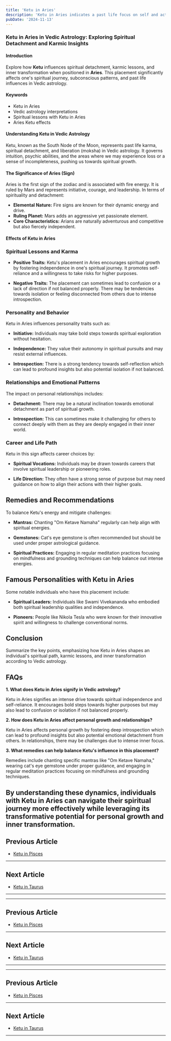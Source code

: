 ```yaml
---
title: 'Ketu in Aries'
description: 'Ketu in Aries indicates a past life focus on self and action. Individuals may possess natural leadership qualities but might struggle with impulsiveness and a lack of direction in initiating new endeavors.'
pubDate: '2024-11-13'
---
```


### Ketu in Aries in Vedic Astrology: Exploring Spiritual Detachment and Karmic Insights

#### Introduction

Explore how **Ketu** influences spiritual detachment, karmic lessons, and inner transformation when positioned in **Aries**. This placement significantly affects one's spiritual journey, subconscious patterns, and past life influences in Vedic astrology.

#### Keywords

- Ketu in Aries
- Vedic astrology interpretations
- Spiritual lessons with Ketu in Aries
- Aries Ketu effects

#### Understanding Ketu in Vedic Astrology

Ketu, known as the South Node of the Moon, represents past life karma, spiritual detachment, and liberation (moksha) in Vedic astrology. It governs intuition, psychic abilities, and the areas where we may experience loss or a sense of incompleteness, pushing us towards spiritual growth.

#### The Significance of Aries (Sign)

Aries is the first sign of the zodiac and is associated with fire energy. It is ruled by Mars and represents initiative, courage, and leadership. In terms of spirituality and detachment:

- **Elemental Nature:** Fire signs are known for their dynamic energy and drive.
- **Ruling Planet:** Mars adds an aggressive yet passionate element.
- **Core Characteristics:** Arians are naturally adventurous and competitive but also fiercely independent.

#### Effects of Ketu in Aries

### Spiritual Lessons and Karma

- **Positive Traits:** Ketu's placement in Aries encourages spiritual growth by fostering independence in one's spiritual journey. It promotes self-reliance and a willingness to take risks for higher purposes.
  
- **Negative Traits:** The placement can sometimes lead to confusion or a lack of direction if not balanced properly. There may be tendencies towards isolation or feeling disconnected from others due to intense introspection.

### Personality and Behavior

Ketu in Aries influences personality traits such as:

- **Initiative:** Individuals may take bold steps towards spiritual exploration without hesitation.
  
- **Independence:** They value their autonomy in spiritual pursuits and may resist external influences.

- **Introspection:** There is a strong tendency towards self-reflection which can lead to profound insights but also potential isolation if not balanced.

### Relationships and Emotional Patterns

The impact on personal relationships includes:

- **Detachment:** There may be a natural inclination towards emotional detachment as part of spiritual growth.
  
- **Introspection:** This can sometimes make it challenging for others to connect deeply with them as they are deeply engaged in their inner world.

### Career and Life Path

Ketu in this sign affects career choices by:

- **Spiritual Vocations:** Individuals may be drawn towards careers that involve spiritual leadership or pioneering roles.
  
- **Life Direction:** They often have a strong sense of purpose but may need guidance on how to align their actions with their higher goals.

## Remedies and Recommendations

To balance Ketu's energy and mitigate challenges:

- **Mantras:** Chanting "Om Ketave Namaha" regularly can help align with spiritual energies.
  
- **Gemstones:** Cat's eye gemstone is often recommended but should be used under proper astrological guidance.
  
- **Spiritual Practices:** Engaging in regular meditation practices focusing on mindfulness and grounding techniques can help balance out intense energies.

## Famous Personalities with Ketu in Aries

Some notable individuals who have this placement include:

- **Spiritual Leaders:** Individuals like Swami Vivekananda who embodied both spiritual leadership qualities and independence.
  
- **Pioneers:** People like Nikola Tesla who were known for their innovative spirit and willingness to challenge conventional norms.

## Conclusion

Summarize the key points, emphasizing how Ketu in Aries shapes an individual's spiritual path, karmic lessons, and inner transformation according to Vedic astrology.

## FAQs

**1. What does Ketu in Aries signify in Vedic astrology?**

Ketu in Aries signifies an intense drive towards spiritual independence and self-reliance. It encourages bold steps towards higher purposes but may also lead to confusion or isolation if not balanced properly.

**2. How does Ketu in Aries affect personal growth and relationships?**

Ketu in Aries affects personal growth by fostering deep introspection which can lead to profound insights but also potential emotional detachment from others. In relationships, there may be challenges due to intense inner focus.

**3. What remedies can help balance Ketu's influence in this placement?**

Remedies include chanting specific mantras like "Om Ketave Namaha," wearing cat's eye gemstone under proper guidance, and engaging in regular meditation practices focusing on mindfulness and grounding techniques.

By understanding these dynamics, individuals with Ketu in Aries can navigate their spiritual journey more effectively while leveraging its transformative potential for personal growth and inner transformation.
---

## Previous Article
- [Ketu in Pisces](/blogs-md/0809_Ketu_in_Rashi/080912_Ketu_in_Pisces.mdx)

---

## Next Article
- [Ketu in Taurus](/blogs-md/0809_Ketu_in_Rashi/080902_Ketu_in_Taurus.mdx)

---
---

## Previous Article
- [Ketu in Pisces](080912_Ketu_in_Pisces.mdx)

---

## Next Article
- [Ketu in Taurus](080902_Ketu_in_Taurus.mdx)

---
---

## Previous Article
- [Ketu in Pisces](080912_Ketu_in_Pisces.mdx)

---

## Next Article
- [Ketu in Taurus](080902_Ketu_in_Taurus.mdx)

---

